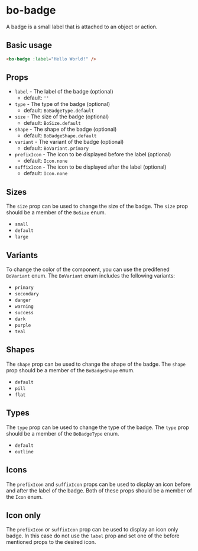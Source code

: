 
<Meta
	title="Components/bo-badge"
	component={BoBadgeStories.BoBadge}
/>

# bo-badge

A badge is a small label that is attached to an object or action.

## Basic usage

```html
<bo-badge :label="Hello World!" />
```

## Props

- `label` - The label of the badge (optional)
  - default: `''`
- `type` - The type of the badge (optional)
  - default: `BoBadgeType.default`
- `size` - The size of the badge (optional)
  - default: `BoSize.default`
- `shape` - The shape of the badge (optional)
  - default: `BoBadgeShape.default`
- `variant` - The variant of the badge (optional)
  - default: `BoVariant.primary`
- `prefixIcon` - The icon to be displayed before the label (optional)
  - default: `Icon.none`
- `suffixIcon` - The icon to be displayed after the label (optional)
  - default: `Icon.none`

<Canvas of={BoBadgeStories.Example} />
<Controls of={BoBadgeStories.Example} />

## Sizes

The `size` prop can be used to change the size of the badge. The `size` prop should be a member of the `BoSize` enum.

- `small`
- `default`
- `large`

<Canvas of={BoBadgeStories.Sizes} />

## Variants

To change the color of the component, you can use the predifened `BoVariant` enum. The `BoVariant` enum includes the following variants:

- `primary`
- `secondary`
- `danger`
- `warning`
- `success`
- `dark`
- `purple`
- `teal`

<Canvas of={BoBadgeStories.Variants} />

## Shapes

The `shape` prop can be used to change the shape of the badge. The `shape` prop should be a member of the `BoBadgeShape` enum.

- `default`
- `pill`
- `flat`

<Canvas of={BoBadgeStories.Shapes} />

## Types

The `type` prop can be used to change the type of the badge. The `type` prop should be a member of the `BoBadgeType` enum.

- `default`
- `outline`

<Canvas of={BoBadgeStories.Types} />

## Icons

The `prefixIcon` and `suffixIcon` props can be used to display an icon before and after the label of the badge.
Both of these props should be a member of the `Icon` enum.

<Canvas of={BoBadgeStories.Icons} />

## Icon only

The `prefixIcon` or `suffixIcon` prop can be used to display an icon only badge. In this case do not use the `label` prop
and set one of the before mentioned props to the desired icon.

<Canvas of={BoBadgeStories.IconOnly} />
